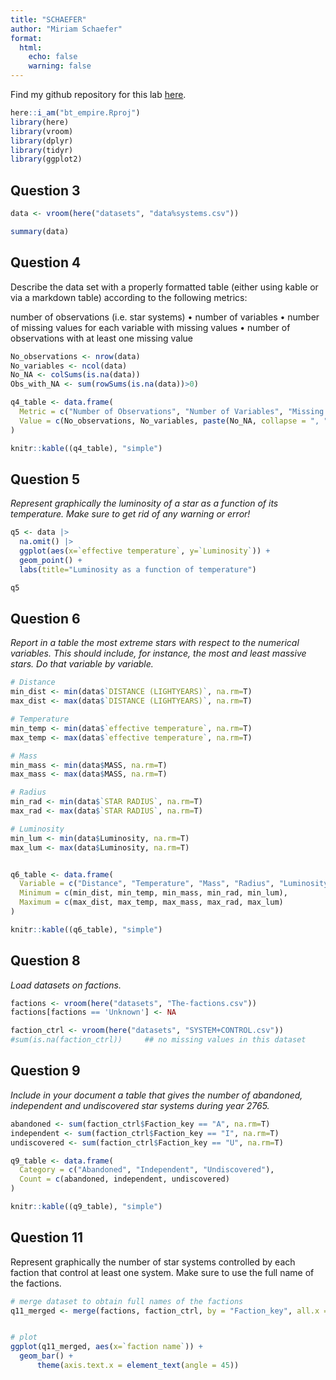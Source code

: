 ```yaml
---
title: "SCHAEFER"
author: "Miriam Schaefer"
format: 
  html:
    echo: false 
    warning: false
---
```


Find my github repository for this lab [here](https://github.com/miriam-schaefer/bt_empire).


```r
here::i_am("bt_empire.Rproj")
library(here)
library(vroom)
library(dplyr)
library(tidyr)
library(ggplot2)
```

## Question 3

```r
data <- vroom(here("datasets", "data%systems.csv"))
```

```r
summary(data)
```

## Question 4 
Describe the data set with a properly formatted table (either using kable or via a markdown table) according to the following metrics:

number of observations (i.e. star systems)
• number of variables
• number of missing values for each variable with missing values 
• number of observations with at least one missing value


```r
No_observations <- nrow(data) 
No_variables <- ncol(data) 
No_NA <- colSums(is.na(data)) 
Obs_with_NA <- sum(rowSums(is.na(data))>0) 

q4_table <- data.frame(
  Metric = c("Number of Observations", "Number of Variables", "Missing Values per Variable", "Observations with Missing Values"),
  Value = c(No_observations, No_variables, paste(No_NA, collapse = ", "), Obs_with_NA)
)

knitr::kable((q4_table), "simple") 
```




## Question 5
*Represent graphically the luminosity of a star as a function of its temperature. Make sure to get rid of any warning or error!*

```r
q5 <- data |> 
  na.omit() |>
  ggplot(aes(x=`effective temperature`, y=`Luminosity`)) + 
  geom_point() + 
  labs(title="Luminosity as a function of temperature")

q5
```


## Question 6
*Report in a table the most extreme stars with respect to the numerical variables. This should include, for instance, the most and least massive stars. Do that variable by variable.*

```r
# Distance 
min_dist <- min(data$`DISTANCE (LIGHTYEARS)`, na.rm=T) 
max_dist <- max(data$`DISTANCE (LIGHTYEARS)`, na.rm=T)

# Temperature 
min_temp <- min(data$`effective temperature`, na.rm=T)
max_temp <- max(data$`effective temperature`, na.rm=T) 

# Mass 
min_mass <- min(data$MASS, na.rm=T)
max_mass <- max(data$MASS, na.rm=T) 

# Radius 
min_rad <- min(data$`STAR RADIUS`, na.rm=T) 
max_rad <- max(data$`STAR RADIUS`, na.rm=T) 

# Luminosity 
min_lum <- min(data$Luminosity, na.rm=T) 
max_lum <- max(data$Luminosity, na.rm=T)


q6_table <- data.frame(
  Variable = c("Distance", "Temperature", "Mass", "Radius", "Luminosity"),
  Minimum = c(min_dist, min_temp, min_mass, min_rad, min_lum),
  Maximum = c(max_dist, max_temp, max_mass, max_rad, max_lum)
)

knitr::kable((q6_table), "simple") 
```


## Question 8
*Load datasets on factions.*

```r
factions <- vroom(here("datasets", "The-factions.csv")) 
factions[factions == 'Unknown'] <- NA
```

```r
faction_ctrl <- vroom(here("datasets", "SYSTEM+CONTROL.csv")) 
#sum(is.na(faction_ctrl))     ## no missing values in this dataset
```

## Question 9
*Include in your document a table that gives the number of abandoned, independent and undiscovered star systems during year 2765.*

```r
abandoned <- sum(faction_ctrl$Faction_key == "A", na.rm=T)
independent <- sum(faction_ctrl$Faction_key == "I", na.rm=T)
undiscovered <- sum(faction_ctrl$Faction_key == "U", na.rm=T) 

q9_table <- data.frame(
  Category = c("Abandoned", "Independent", "Undiscovered"),
  Count = c(abandoned, independent, undiscovered)
)

knitr::kable((q9_table), "simple") 
```




## Question 11
Represent graphically the number of star systems controlled by each faction that control at least one system. Make sure to use the full name of the factions. 

```r
# merge dataset to obtain full names of the factions
q11_merged <- merge(factions, faction_ctrl, by = "Faction_key", all.x = TRUE) 


# plot 
ggplot(q11_merged, aes(x=`faction name`)) + 
  geom_bar() + 
      theme(axis.text.x = element_text(angle = 45)) 

```







